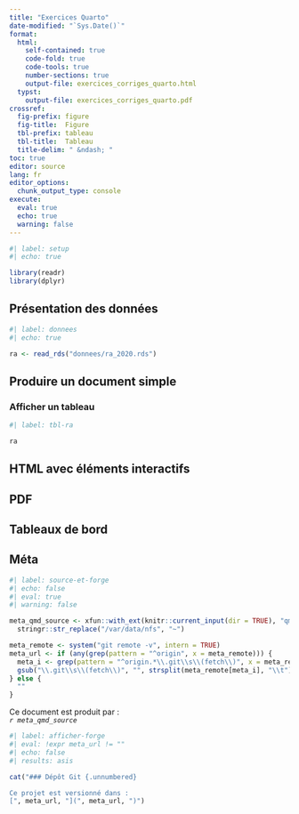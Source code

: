 ---
title: "Exercices Quarto"
date-modified: "`Sys.Date()`"
format: 
  html:
    self-contained: true
    code-fold: true
    code-tools: true
    number-sections: true
    output-file: exercices_corriges_quarto.html
  typst: 
    output-file: exercices_corriges_quarto.pdf
crossref:
  fig-prefix: figure
  fig-title:  Figure
  tbl-prefix: tableau
  tbl-title:  Tableau
  title-delim: " &ndash; "
toc: true
editor: source
lang: fr
editor_options: 
  chunk_output_type: console
execute: 
  eval: true
  echo: true
  warning: false
---

```{r}
#| label: setup
#| echo: true

library(readr)
library(dplyr)
```


## Présentation des données {.unnumbered}

```{r}
#| label: donnees
#| echo: true

ra <- read_rds("donnees/ra_2020.rds")
```


## Produire un document simple {#ex-1}


### Afficher un tableau

```{r}
#| label: tbl-ra

ra
```

## HTML avec éléments interactifs


## PDF


## Tableaux de bord



## Méta {.unnumbered}

```{r}
#| label: source-et-forge
#| echo: false
#| eval: true
#| warning: false

meta_qmd_source <- xfun::with_ext(knitr::current_input(dir = TRUE), "qmd") |> 
  stringr::str_replace("/var/data/nfs", "~")

meta_remote <- system("git remote -v", intern = TRUE)
meta_url <- if (any(grep(pattern = "^origin", x = meta_remote))) {
  meta_i <- grep(pattern = "^origin.*\\.git\\s\\(fetch\\)", x = meta_remote)
  gsub("\\.git\\s\\(fetch\\)", "", strsplit(meta_remote[meta_i], "\\t")[[1]][[2]])
} else {
  ""
}
```

Ce document est produit par :  
  *`r meta_qmd_source`*
  
```{r}
#| label: afficher-forge
#| eval: !expr meta_url != ""
#| echo: false
#| results: asis

cat("### Dépôt Git {.unnumbered}

Ce projet est versionné dans :  
[", meta_url, "](", meta_url, ")")
```
